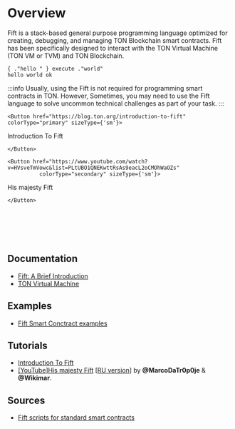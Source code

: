
# Overview

Fift is a stack-based general purpose programming language optimized for creating, debugging, and managing TON Blockchain smart contracts.
Fift has been specifically designed to interact with the TON Virtual Machine (TON VM or TVM) and TON Blockchain.

```fift
{ ."hello " } execute ."world"
hello world ok
```


:::info
Usually, using the Fift is not required for programming smart contracts in TON. However, Sometimes, you may need to use the Fift language to solve uncommon technical challenges as part of your task.
:::

````mdx-code-block 
<Button href="https://blog.ton.org/introduction-to-fift"
colorType="primary" sizeType={'sm'}>
````
Introduction To Fift
````mdx-code-block 
</Button>
```` 
````mdx-code-block 
<Button href="https://www.youtube.com/watch?v=HVsveTmVowc&list=PLtUBO1QNEKwttRsAs9eacL2oCMOhWaOZs"
          colorType="secondary" sizeType={'sm'}>
````
His majesty Fift
````mdx-code-block 
</Button>
````
<br></br><br></br>


## Documentation

* [Fift: A Brief Introduction](https://ton.org/fiftbase.pdf)
* [TON Virtual Machine](/learn/tvm-instructions/tvm-overview)

## Examples

* [Fift Smart Conctract examples](/develop/smart-contracts/examples#fift-smart-contracts)

## Tutorials

* [Introduction To Fift](https://blog.ton.org/introduction-to-fift)
* [[YouTube]His majesty Fift](https://www.youtube.com/watch?v=HVsveTmVowc&list=PLtUBO1QNEKwttRsAs9eacL2oCMOhWaOZs) [[RU version](https://www.youtube.com/playlist?list=PLyDBPwv9EPsCYG-hR4N5FRTKUkfM8POgh)] by **@MarcoDaTr0p0je** & **@Wikimar**.

## Sources

* [Fift scripts for standard smart contracts](https://github.com/ton-blockchain/ton/tree/master/crypto/smartcont)

